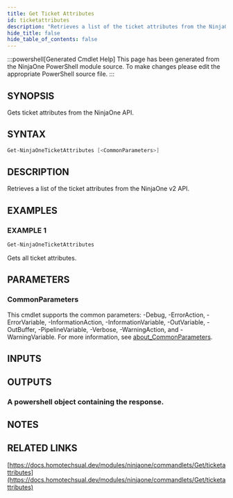 ```yaml
---
title: Get Ticket Attributes
id: ticketattributes
description: "Retrieves a list of the ticket attributes from the NinjaOne v2 API."
hide_title: false
hide_table_of_contents: false
---
```


:::powershell[Generated Cmdlet Help]
This page has been generated from the NinjaOne PowerShell module source. To make changes please edit the appropriate PowerShell source file.
:::

## SYNOPSIS

Gets ticket attributes from the NinjaOne API.

## SYNTAX

```powershell
Get-NinjaOneTicketAttributes [<CommonParameters>]
```

## DESCRIPTION

Retrieves a list of the ticket attributes from the NinjaOne v2 API.

## EXAMPLES

### EXAMPLE 1

```powershell
Get-NinjaOneTicketAttributes
```

Gets all ticket attributes.

## PARAMETERS

### CommonParameters

This cmdlet supports the common parameters: -Debug, -ErrorAction, -ErrorVariable, -InformationAction, -InformationVariable, -OutVariable, -OutBuffer, -PipelineVariable, -Verbose, -WarningAction, and -WarningVariable. For more information, see [about_CommonParameters](http://go.microsoft.com/fwlink/?LinkID=113216).

## INPUTS

## OUTPUTS

### A powershell object containing the response.

## NOTES

## RELATED LINKS

[https://docs.homotechsual.dev/modules/ninjaone/commandlets/Get/ticketattributes](https://docs.homotechsual.dev/modules/ninjaone/commandlets/Get/ticketattributes)
